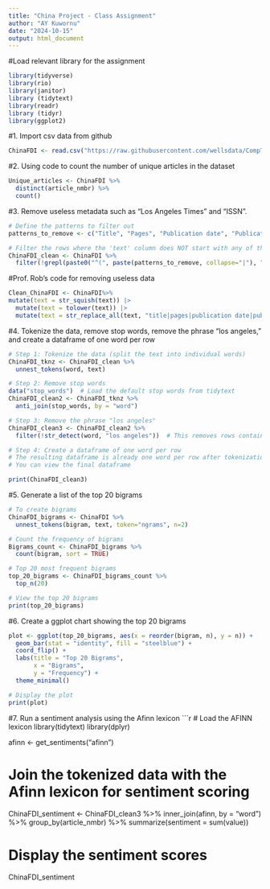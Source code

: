 ```yaml
---
title: "China Project - Class Assignment"
author: "AY Kuwornu"
date: "2024-10-15"
output: html_document
---
```


#Load relevant library for the assignment
```r
library(tidyverse)
library(rio)
library(janitor)
library (tidytext)
library(readr)
library (tidyr)
library(ggplot2)

```

#1. Import csv data from github
```r
ChinaFDI <- read.csv("https://raw.githubusercontent.com/wellsdata/CompText_Jour/refs/heads/main/data/ChinaFDI-LAT_tidy.csv")
```

#2. Using code to count the number of unique articles in the dataset
```r
Unique_articles <- ChinaFDI %>%
  distinct(article_nmbr) %>%
  count()
```

#3. Remove useless metadata such as "Los Angeles Times" and "ISSN". 
```r
# Define the patterns to filter out
patterns_to_remove <- c("Title", "Pages", "Publication date", "Publication subject","ISSN", "Language of publication: English", "Document URL", "Copyright", "Last updated", "Database", "STARTOFARTICLE", "ProQuest document ID","Classification", "https", "--", "People", "Publication info", "Illustration Caption","[a-zA-Z0-9._%+-]+@[a-zA-Z0-9.-]+\\.[a-zA-Z]{2,}", "Identifier /keyword", "Twitter")

# Filter the rows where the 'text' column does NOT start with any of the specified patterns
ChinaFDI_clean <- ChinaFDI %>%
  filter(!grepl(paste0("^(", paste(patterns_to_remove, collapse="|"), ")"), text))

```
#Prof. Rob's code for removing useless data
```r
Clean_ChinaFDI <- ChinaFDI%>%
mutate(text = str_squish(text)) |> 
  mutate(text = tolower(text)) |>  
  mutate(text = str_replace_all(text, "title|pages|publication date|publication subject|issn|language of publication: english|document url|copyright|last updated|database|startofarticle|proquest document id|classification|https|--|people|publication info|illustration|caption|[a-zA-Z0-9._%+-]+@[a-zA-Z0-9.-]+\\.[a-zA-Z]{2,}|identifier /keyword|twitter\\.", ""))

```

#4. Tokenize the data, remove stop words, remove the phrase "los angeles," and create a dataframe of one word per row
```r
# Step 1: Tokenize the data (split the text into individual words)
ChinaFDI_tknz <- ChinaFDI_clean %>%
  unnest_tokens(word, text)

# Step 2: Remove stop words
data("stop_words")  # Load the default stop words from tidytext
ChinaFDI_clean2 <- ChinaFDI_tknz %>%
  anti_join(stop_words, by = "word")

# Step 3: Remove the phrase "los angeles"
ChinaFDI_clean3 <- ChinaFDI_clean2 %>%
  filter(!str_detect(word, "los angeles"))  # This removes rows containing the phrase "los angeles"

# Step 4: Create a dataframe of one word per row
# The resulting dataframe is already one word per row after tokenization
# You can view the final dataframe

print(ChinaFDI_clean3)
```

#5. Generate a list of the top 20 bigrams
```r
# To create bigrams 
ChinaFDI_bigrams <- ChinaFDI %>%
  unnest_tokens(bigram, text, token="ngrams", n=2)

# Count the frequency of bigrams
Bigrams_count <- ChinaFDI_bigrams %>%
  count(bigram, sort = TRUE)

# Top 20 most frequent bigrams
top_20_bigrams <- ChinaFDI_bigrams_count %>%
  top_n(20)

# View the top 20 bigrams
print(top_20_bigrams)
```

#6. Create a ggplot chart showing the top 20 bigrams
```r
plot <- ggplot(top_20_bigrams, aes(x = reorder(bigram, n), y = n)) +
  geom_bar(stat = "identity", fill = "steelblue") +
  coord_flip() +  
  labs(title = "Top 20 Bigrams",
       x = "Bigrams",
       y = "Frequency") +
  theme_minimal()

# Display the plot
print(plot)
```

#7. Run a sentiment analysis using the Afinn lexicon
```r
# Load the AFINN lexicon
library(tidytext)
library(dplyr)

afinn <- get_sentiments("afinn")

# Join the tokenized data with the Afinn lexicon for sentiment scoring
ChinaFDI_sentiment <- ChinaFDI_clean3 %>%
  inner_join(afinn, by = "word") %>%
  group_by(article_nmbr) %>%
  summarize(sentiment = sum(value))

# Display the sentiment scores
ChinaFDI_sentiment
